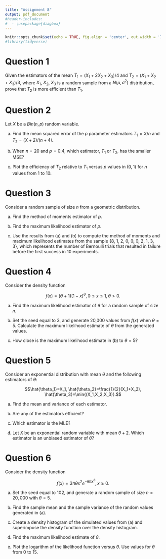 ```yaml
---
title: "Assignment 8"
output: pdf_document
#header-includes:
#  - \usepackage{diagbox}
---
```


```r
knitr::opts_chunk$set(echo = TRUE, fig.align = 'center', out.width = '75%', fig.asp = .75)
#library(tidyverse)
```

# Question 1

Given the estimators of the mean $T_1 = (X_1 + 2X_2 + X_3)/4$ and $T_2 = (X_1 + X_2 + X_3)/3$, where $X_1$, $X_2$, $X_3$ is a random sample from a $N(\mu,\sigma^2)$ distribution, prove that $T_2$ is more
efficient than $T_1$.


# Question 2

Let $X$ be a $Bin(n,p)$ random variable.

(a) Find the mean squared error of the $p$ parameter estimators $T_1 = X/n$ and $T_2 =(X + 2)/(n + 4)$.

(b) When $n = 20$ and $p = 0.4$, which estimator, $T_1$ or $T_2$, has the smaller MSE?

(c) Plot the efficiency of $T_2$ relative to $T_1$ versus $p$ values in $(0, 1)$ for $n$ values from 1 to 10.

# Question 3

Consider a random sample of size $n$ from a geometric distribution.

(a) Find the method of moments estimator of $p$.

(b) Find the maximum likelihood estimator of $p$.

(c) Use the results from (a) and (b) to compute the method of moments and maximum likelihood estimates from the sample {8, 1, 2, 0, 0, 0, 2, 1, 3, 3}, which represents the number of Bernoulli trials that resulted in failure before the first success in 10 experiments.

# Question 4

Consider the density function

$$f(x)=(\theta+1)(1-x)^\theta,0 \le x \le 1, \theta>0.$$

(a) Find the maximum likelihood estimator of $\theta$ for a random sample of size $n$.


(b) Set the seed equal to 3, and generate 20,000 values from $f(x)$ when $\theta = 5$. Calculate the maximum likelihood estimate of $\theta$ from the generated values.

(c) How close is the maximum likelihood estimate in (b) to $\theta = 5$?

# Question 5

Consider an exponential distribution with mean $\theta$ and the following estimators of $\theta$:

$$\hat{\theta_1}=X_1, \hat{\theta_2}=\frac{1}{2}(X_1+X_2), \hat{\theta_3}=\min{(X_1,X_2,X_3)}.$$

(a) Find the mean and variance of each estimator.

(b) Are any of the estimators efficient?

(c) Which estimator is the MLE?

(d) Let $X$ be an exponential random variable with mean $\theta + 2$. Which estimator is an unbiased estimator of $\theta$?

# Question 6

Consider the density function

$$f(x) = 3\pi \theta x^2 e^{-\theta \pi x^3}, x \ge 0.$$

(a) Set the seed equal to 102, and generate a random sample of size $n = 20,000$ with $\theta = 5$.

(b) Find the sample mean and the sample variance of the random values generated in (a).

(c) Create a density histogram of the simulated values from (a) and superimpose the density function over the density histogram.

(d) Find the maximum likelihood estimate of $\theta$.

(e) Plot the logarithm of the likelihood function versus $\theta$. Use values for $\theta$ from 0 to 15.

